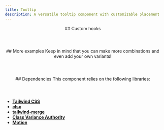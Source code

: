 ```yaml
---
title: Tooltip
description: A versatile tooltip component with customizable placement and animated transitions.
---
```



<section>

  <Tabs mountOnChange>
    <TabPanel label="Preview">
        <ComponentCard>
            <TooltipDemo />
        </ComponentCard>
    </TabPanel>
    <TabPanel label="Code">
        <CodeSnippet code={motionSnippets.code} language="tsx"/>
    </TabPanel>
    <TabPanel label="Usage">
        <CodeSnippet code={motionSnippets.usage} language="tsx"/>
    </TabPanel>
  </Tabs>

</section>

<section>
  <header>
    ## Custom hooks
  </header>

  <Tabs mountOnChange>
    <TabPanel label={hookSnippet.name}>
      <CodeSnippet code={hookSnippet.code} language="typescript"/>
    </TabPanel>
  </Tabs>

</section>


<section>
  <header>
    ## More examples
    Keep in mind that you can make more combinations and even add your own variants!
  </header>

  <Tabs>
    <TabPanel label="Positions">
        <ComponentCard showOverflow>
            <TooltipPositionsDemo />
        </ComponentCard>
    </TabPanel>
  </Tabs>

</section>

<section>
  <header>
    ## Dependencies
    This component relies on the following libraries:
  </header>

  - **<a href="https://tailwindcss.com/" target="_blank">Tailwind CSS</a>**
  - **<a href="https://github.com/dcastil/tailwind-merge" target="_blank">clsx</a>**
  - **<a href="https://github.com/lukeed/clsx" target="_blank">tailwind-merge</a>**
  - **<a href="https://cva.style/" target="_blank">Class Variance Authority</a>**
  - **<a href="https://motion.dev/" target="_blank">Motion</a>**

</section>
